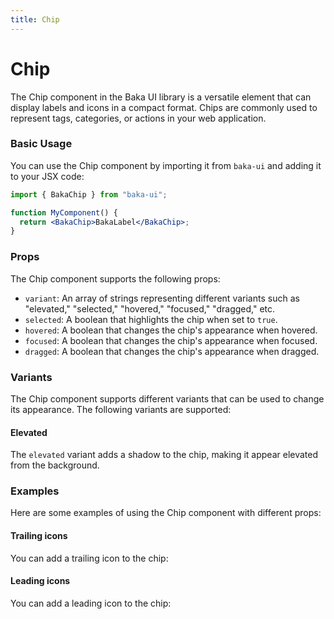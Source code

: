 ```yaml
---
title: Chip
---
```


# Chip

The Chip component in the Baka UI library is a versatile element that can display labels and icons in a compact format. Chips are commonly used to represent tags, categories, or actions in your web application.

<Demo src="/demos/material-you/chip" />

### Basic Usage

You can use the Chip component by importing it from `baka-ui` and adding it to your JSX code:

```jsx
import { BakaChip } from "baka-ui";

function MyComponent() {
  return <BakaChip>BakaLabel</BakaChip>;
}
```

### Props

The Chip component supports the following props:

- `variant`: An array of strings representing different variants such as "elevated," "selected," "hovered," "focused," "dragged," etc.
- `selected`: A boolean that highlights the chip when set to `true`.
- `hovered`: A boolean that changes the chip's appearance when hovered.
- `focused`: A boolean that changes the chip's appearance when focused.
- `dragged`: A boolean that changes the chip's appearance when dragged.

### Variants 

The Chip component supports different variants that can be used to change its appearance. The following variants are supported:

#### Elevated

The `elevated` variant adds a shadow to the chip, making it appear elevated from the background.

<Demo src="/demos/material-you/chip/elevated" />


### Examples

Here are some examples of using the Chip component with different props:


#### Trailing icons

You can add a trailing icon to the chip:

<Demo src="/demos/material-you/chip/trailing-icon" />

#### Leading icons

You can add a leading icon to the chip:

<Demo src="/demos/material-you/chip/leading-icon" />